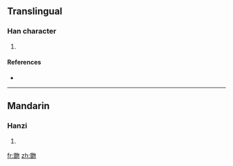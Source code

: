 ==Translingual==

===Han character===
{{Han char|rn=73|rad=曰|as=12|sn=16|four=|canj=金日心竹竹 (CAPHH)}}

# {{defn|Han|sort=曰12}}

====References====
* {{Han ref|kx=0504.091|dkj=14317|hdz=21536.160|uh=6706|ud=26374}}

----

==Mandarin==

===Hanzi===
{{cmn-hanzi|pin=[[fēn]] ([[fen1]])|wg=fen<sup>1</sup>}}

# {{defn|Mandarin|sort=曰12}}

[[fr:朆]]
[[zh:朆]]
